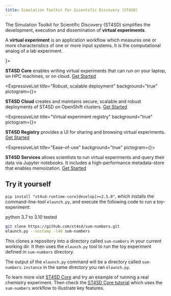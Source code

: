 ```yaml
---
title: Simulation Toolkit For Scientific Discovery (ST4SD)
---
```


<!--

  Copyright IBM Inc. All Rights Reserved.
  SPDX-License-Identifier: Apache-2.0

-->


<Row>
<Column colMd={5} colLg={8}>

The Simulation Toolkit for Scientific Discovery (ST4SD) simplifies the development, execution and dissemination of **virtual experiments**.

</Column>

<Column colMd={2} colLg={3} offsetMd={1} offsetLg={1}>  
<Aside>

A **virtual experiment** is an application workflow which measures one or more characteristics of one or more input systems.
It is the computational analog of a lab experiment.

</Aside>
</Column >
</Row>


<div className="expressive-content-list-group">
  <ExpressiveList
    title="Multi-platform virtual experiments"
    background="true"
    pictogram={<CodeSyntax />}>

  **ST4SD Core** enables writing virtual experiments that can run on your laptop, on HPC machines, or on cloud. [Get Started](/st4sd-core-getting-started)

  </ExpressiveList>

   <ExpressiveList
    title="Robust, scalable deployment"
    background="true"
    pictogram={<Kubernetes />}>

  **ST4SD Cloud** creates and maintains secure, scalable and robust deployments of ST4SD on OpenShift clusters. [Get Started](/st4sd-cloud-getting-started)

  </ExpressiveList>

  <ExpressiveList 
    title="Virtual experiment registry"
    background="true"
    pictogram={<CarbonForIbmDotcom />}>

   **ST4SD Registry** provides a UI for sharing and browsing virtual experiments. [Get Started](/st4sd-registry-getting-started)

  </ExpressiveList>

  <ExpressiveList
    title="Ease-of-use"
    background="true"
    pictogram={<NetworkServices />}>

  **ST4SD Services** allows scientists to run virtual experiments and query their data via Jupyter notebooks.
   It includes a high-performance metadata-store that enables memoization. [Get Started](/st4sd-services-getting-started)

  </ExpressiveList>

</div>



## Try it yourself

<Row>
<Column colMd={5} colLg={8}>

`pip install "st4sd-runtime-core[develop]>=2.5.0"`, which installs the command-line-tool `elaunch.py`, and execute the following code to run a toy-experiment:

</Column>

<Column colMd={2} colLg={3} offsetMd={1} offsetLg={1}>
<Aside>
python 3.7 to 3.10 tested
</Aside>
</Column>
</Row>

```bash
git clone https://github.com/st4sd/sum-numbers.git
elaunch.py --nostamp -l40 sum-numbers
```

This clones a repository into a directory called `sum-numbers` in your current working dir.
It then uses the `elaunch.py` tool to run the toy experiment defined in `sum-numbers` directory.

The output of the `elaunch.py` command will be a directory called `sum-numbers.instance` in the same directory you ran `elaunch.py`.

To learn more visit [ST4SD Core](/st4sd-core-getting-started) and try an example of running a real chemistry experiment.
Then check the [ST4SD Core tutorial](/tutorial) which uses the `sum-numbers` workflow to illustrate key features.

